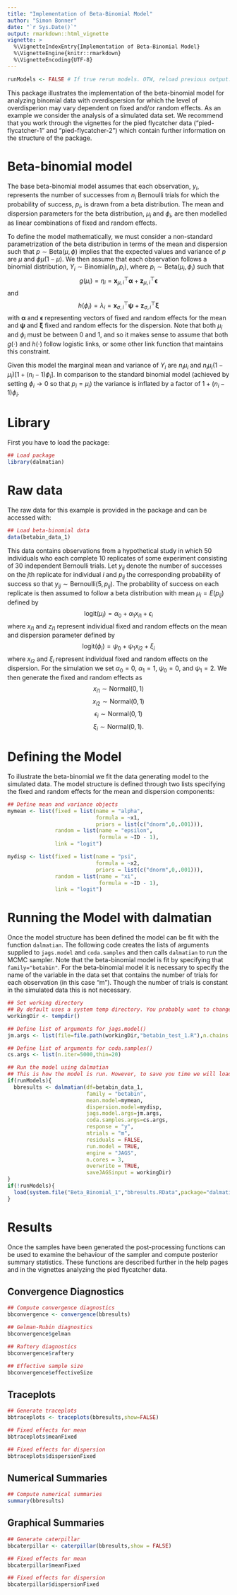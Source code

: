 ```yaml
---
title: "Implementation of Beta-Binomial Model"
author: "Simon Bonner"
date: "`r Sys.Date()`"
output: rmarkdown::html_vignette
vignette: >
  %\VignetteIndexEntry{Implementation of Beta-Binomial Model}
  %\VignetteEngine{knitr::rmarkdown}
  %\VignetteEncoding{UTF-8}
---
```


```r
runModels <- FALSE # If true rerun models. OTW, reload previous output.
```

This package illustrates the implementation of the beta-binomial model for analyzing binomial data with overdispersion for which the level of overdisperion may vary dependent on fixed and/or random effects. As an example we consider the analysis of a simulated data set. We recommend that you work through the vignettes for the pied flycatcher data ("pied-flycatcher-1" and "pied-flycatcher-2") which contain further information on the structure of the package.

# Beta-binomial model

The base beta-binomial model assumes that each observation, $y_i$, represents the number of successes from $n_i$ Bernoulli trials for which the probability of success, $p_i$, is drawn from a beta distribution. The mean and dispersion parameters for the beta distribution, $\mu_i$ and $\phi_i$, are then modelled as linear combinations of fixed and random effects. 

To define the model mathematically, we must consider a non-standard parametrization of the beta distribution in terms of the mean and dispersion such that $p \sim \mbox{Beta}(\mu,\phi)$ implies that the expected values and variance of $p$ are $\mu$ and $\phi \mu(1-\mu)$. We then assume that each observation follows a binomial distribution, $Y_i \sim \mbox{Binomial}(n_i,p_i)$, where $p_i \sim \mbox{Beta}(\mu_i,\phi_i)$ such that 
$$
g(\mu_i)=\eta_i=\mathbf x_{\mu,i}^\top \mathbf \alpha + \mathbf z_{\mu,i}^\top \mathbf \epsilon
$$
and 
$$
h(\phi_i)=\lambda_i= \mathbf x_{\sigma,i}^\top \mathbf \psi + \mathbf z_{\sigma,i}^\top \mathbf \xi
$$
with $\mathbf \alpha$ and $\mathbf \epsilon$ representing vectors of fixed and random effects for the mean and $\mathbf \psi$ and $\mathbf \xi$ fixed and random effects for the dispersion. Note that both $\mu_i$ and $\phi_i$ must be between 0 and 1, and so it makes sense to assume that both $g(\cdot)$ and $h(\cdot)$ follow logistic links, or some other link function that maintains this constraint. 

Given this model the marginal mean and variance of $Y_i$ are $n_i\mu_i$ and $n_i\mu_i(1-\mu_i)[1 + (n_i-1)\phi_i]$. In comparison to the standard binomial model (achieved by setting $\phi_i \to 0$ so that $p_i=\mu_i$) the variance is inflated by a factor of $1 + (n_i-1)\phi_i$. 

# Library

First you have to load the package:
```r
## Load package
library(dalmatian)
```

# Raw data

The raw data for this example is provided in the package and can be accessed with:
```r
## Load beta-binomial data
data(betabin_data_1)
```
This data contains observations from a hypothetical study in which 50 individuals who each complete 10 replicates of some experiment consisting of 30 independent Bernoulli trials. Let $y_{ij}$ denote the number of successes on the $j$th replicate for individual $i$ and $p_{ij}$ the corresponding probability of success so that $y_{ij} \sim \mbox{Bernoulli}(5,p_{ij})$. The probability of success on each replicate is then assumed to follow a beta distribution with mean $\mu_{i}=E(p_{ij})$ defined by
$$\mbox{logit}(\mu_{i})=\alpha_0 + \alpha_1 x_{i1} + \epsilon_{i}$$
where $x_{i1}$ and $z_{i1}$ represent individual fixed and random effects on the mean and dispersion parameter defined by
$$\mbox{logit}(\phi_{i})=\psi_0 + \psi_1 x_{i2} + \xi_{i}$$
where $x_{i2}$ and $\xi_{i}$ represent individual fixed and random effects on the dispersion. For the simulation we set $\alpha_0=0$, $\alpha_1=1$, $\psi_0=0$, and $\psi_1=2$. We then generate the fixed and random effects as
$$x_{i1} \sim \mbox{Normal}(0,1)$$
$$x_{i2} \sim \mbox{Normal}(0,1)$$
$$\epsilon_{i} \sim \mbox{Normal}(0,1)$$
$$\xi_{i} \sim \mbox{Normal}(0,1).$$

# Defining the Model

To illustrate the beta-binomial we fit the data generating model to the simulated data. The model structure is defined through two lists specifying the fixed and random effects for the mean and dispersion components:

```r
## Define mean and variance objects
mymean <- list(fixed = list(name = "alpha",
                            formula = ~x1,
                            priors = list(c("dnorm",0,.001))),
               random = list(name = "epsilon",
                             formula = ~ID - 1),
               link = "logit")

mydisp <- list(fixed = list(name = "psi",
                            formula = ~x2,
                            priors = list(c("dnorm",0,.001))),
               random = list(name = "xi",
                             formula = ~ID - 1),
               link = "logit")
```

# Running the Model with dalmatian

Once the model structure has been defined the model can be fit with the function `dalmatian`. The following code creates the lists of arguments supplied to `jags.model` and `coda.samples` and then calls `dalmatian` to run the MCMC sampler. Note that the beta-binomial model is fit by specifying that `family="betabin"`. For the beta-binomial model it is necessary to specify the name of the variable in the data set that contains the number of trials for each observation (in this case "m"). Though the number of trials is constant in the simulated data this is not necessary. 

```r

## Set working directory
## By default uses a system temp directory. You probably want to change this.
workingDir <- tempdir()

## Define list of arguments for jags.model()
jm.args <- list(file=file.path(workingDir,"betabin_test_1.R"),n.chains = 3, n.adapt = 1000)

## Define list of arguments for coda.samples()
cs.args <- list(n.iter=5000,thin=20)

## Run the model using dalmatian
## This is how the model is run. However, to save you time we will load output from a previous run instead.
if(runModels){
  bbresults <- dalmatian(df=betabin_data_1,
                         family = "betabin",
                         mean.model=mymean,
                         dispersion.model=mydisp,
                         jags.model.args=jm.args,
                         coda.samples.args=cs.args,
                         response = "y",
                         ntrials = "m",
                         residuals = FALSE,
                         run.model = TRUE,
                         engine = "JAGS",
                         n.cores = 3,
                         overwrite = TRUE,
                         saveJAGSinput = workingDir)
}
if(!runModels){
  load(system.file("Beta_Binomial_1","bbresults.RData",package="dalmatian"))
}
```

# Results

Once the samples have been generated the post-processing functions can be used to examine the behaviour of the sampler and compute posterior summary statistics. These functions are described further in the help pages and in the vignettes analyzing the pied flycatcher data.

## Convergence Diagnostics
```r
## Compute convergence diagnostics
bbconvergence <- convergence(bbresults)

## Gelman-Rubin diagnostics
bbconvergence$gelman

## Raftery diagnostics
bbconvergence$raftery

## Effective sample size
bbconvergence$effectiveSize
```

## Traceplots
```r
## Generate traceplots
bbtraceplots <- traceplots(bbresults,show=FALSE)

## Fixed effects for mean
bbtraceplots$meanFixed

## Fixed effects for dispersion
bbtraceplots$dispersionFixed
```

## Numerical Summaries
```r
## Compute numerical summaries
summary(bbresults)
```

## Graphical Summaries
```r
## Generate caterpillar
bbcaterpillar <- caterpillar(bbresults,show = FALSE)

## Fixed effects for mean
bbcaterpillar$meanFixed

## Fixed effects for dispersion
bbcaterpillar$dispersionFixed
```
